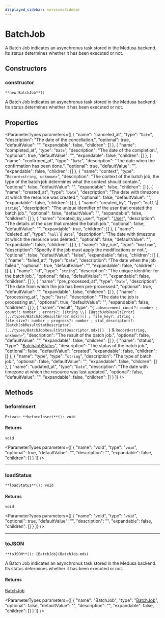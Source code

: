 ```yaml
---
displayed_sidebar: servicesSidebar
---
```



# BatchJob

A Batch Job indicates an asynchronus task stored in the Medusa backend. Its status determines whether it has been executed or not.

## Constructors

### constructor

`**new BatchJob**()`

A Batch Job indicates an asynchronus task stored in the Medusa backend. Its status determines whether it has been executed or not.

## Properties

<ParameterTypes parameters={[
  {
    "name": "canceled_at",
    "type": "`Date`",
    "description": "The date of the concellation.",
    "optional": true,
    "defaultValue": "",
    "expandable": false,
    "children": []
  },
  {
    "name": "completed_at",
    "type": "`Date`",
    "description": "The date of the completion.",
    "optional": true,
    "defaultValue": "",
    "expandable": false,
    "children": []
  },
  {
    "name": "confirmed_at",
    "type": "`Date`",
    "description": "The date when the confirmation has been done.",
    "optional": true,
    "defaultValue": "",
    "expandable": false,
    "children": []
  },
  {
    "name": "context",
    "type": "`Record<string, unknown>`",
    "description": "The context of the batch job, the type of the batch job determines what the context should contain.",
    "optional": false,
    "defaultValue": "",
    "expandable": false,
    "children": []
  },
  {
    "name": "created_at",
    "type": "`Date`",
    "description": "The date with timezone at which the resource was created.",
    "optional": false,
    "defaultValue": "",
    "expandable": false,
    "children": []
  },
  {
    "name": "created_by",
    "type": "`null` \\| `string`",
    "description": "The unique identifier of the user that created the batch job.",
    "optional": false,
    "defaultValue": "",
    "expandable": false,
    "children": []
  },
  {
    "name": "created_by_user",
    "type": "[User](User.mdx)",
    "description": "The details of the user that created the batch job.",
    "optional": false,
    "defaultValue": "",
    "expandable": true,
    "children": []
  },
  {
    "name": "deleted_at",
    "type": "`null` \\| `Date`",
    "description": "The date with timezone at which the resource was deleted.",
    "optional": false,
    "defaultValue": "",
    "expandable": false,
    "children": []
  },
  {
    "name": "dry_run",
    "type": "`boolean`",
    "description": "Specify if the job must apply the modifications or not.",
    "optional": false,
    "defaultValue": "false",
    "expandable": false,
    "children": []
  },
  {
    "name": "failed_at",
    "type": "`Date`",
    "description": "The date when the job failed.",
    "optional": true,
    "defaultValue": "",
    "expandable": false,
    "children": []
  },
  {
    "name": "id",
    "type": "`string`",
    "description": "The unique identifier for the batch job.",
    "optional": false,
    "defaultValue": "",
    "expandable": false,
    "children": []
  },
  {
    "name": "pre_processed_at",
    "type": "`Date`",
    "description": "The date from which the job has been pre-processed.",
    "optional": true,
    "defaultValue": "",
    "expandable": false,
    "children": []
  },
  {
    "name": "processing_at",
    "type": "`Date`",
    "description": "The date the job is processing at.",
    "optional": true,
    "defaultValue": "",
    "expandable": false,
    "children": []
  },
  {
    "name": "result",
    "type": "``{ advancement_count?: number ; count?: number ; errors?: (string \\| [BatchJobResultError](../types/BatchJobResultError.mdx))[] ; file_key?: string ; file_size?: number ; progress?: number ; stat_descriptors?: [BatchJobResultStatDescriptor](../types/BatchJobResultStatDescriptor.mdx)[]  }`` & `Record<string, unknown>`",
    "description": "The result of the batch job.",
    "optional": false,
    "defaultValue": "",
    "expandable": false,
    "children": []
  },
  {
    "name": "status",
    "type": "[BatchJobStatus](../enums/BatchJobStatus.mdx)",
    "description": "The status of the batch job.",
    "optional": false,
    "defaultValue": "created",
    "expandable": false,
    "children": []
  },
  {
    "name": "type",
    "type": "`string`",
    "description": "The type of batch job.",
    "optional": false,
    "defaultValue": "",
    "expandable": false,
    "children": []
  },
  {
    "name": "updated_at",
    "type": "`Date`",
    "description": "The date with timezone at which the resource was last updated.",
    "optional": false,
    "defaultValue": "",
    "expandable": false,
    "children": []
  }
]} />

## Methods

### beforeInsert

`Private **beforeInsert**(): void`

#### Returns

`void`

<ParameterTypes parameters={[
  {
    "name": "void",
    "type": "`void`",
    "optional": true,
    "defaultValue": "",
    "description": "",
    "expandable": false,
    "children": []
  }
]} />

___

### loadStatus

`**loadStatus**(): void`

#### Returns

`void`

<ParameterTypes parameters={[
  {
    "name": "void",
    "type": "`void`",
    "optional": true,
    "defaultValue": "",
    "description": "",
    "expandable": false,
    "children": []
  }
]} />

___

### toJSON

`**toJSON**(): [BatchJob](BatchJob.mdx)`

A Batch Job indicates an asynchronus task stored in the Medusa backend. Its status determines whether it has been executed or not.

#### Returns

[BatchJob](BatchJob.mdx)

<ParameterTypes parameters={[
  {
    "name": "BatchJob",
    "type": "[BatchJob](BatchJob.mdx)",
    "optional": false,
    "defaultValue": "",
    "description": "",
    "expandable": false,
    "children": []
  }
]} />
